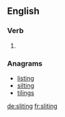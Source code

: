 
==English==

===Verb===
{{head|en|present participle}}

# {{present participle of|slite|lang=en}}

===Anagrams===
* [[listing#English|listing]]
* [[silting#English|silting]]
* [[tilings#English|tilings]]

[[de:sliting]]
[[fr:sliting]]